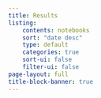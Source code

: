 ```yaml
---
title: Results
listing: 
    contents: notebooks 
    sort: "date desc" 
    type: default 
    categories: true 
    sort-ui: false 
    filter-ui: false 
page-layout: full
title-block-banner: true
---
```

